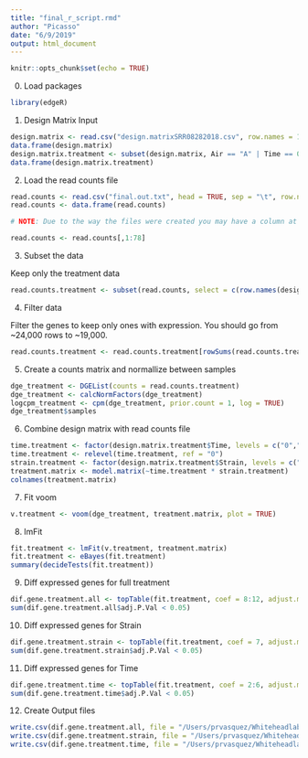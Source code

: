 ```yaml
---
title: "final_r_script.rmd"
author: "Picasso"
date: "6/9/2019"
output: html_document
---
```


```r
knitr::opts_chunk$set(echo = TRUE)
```

0. Load packages
```r
library(edgeR)
```


1. Design Matrix Input

```r
design.matrix <- read.csv("design.matrixSRR08282018.csv", row.names = 1)
data.frame(design.matrix)
design.matrix.treatment <- subset(design.matrix, Air == "A" | Time == 0)
data.frame(design.matrix.treatment)
```

2. Load the read counts file
```r
read.counts <- read.csv("final.out.txt", head = TRUE, sep = "\t", row.names = 1)
read.counts <- data.frame(read.counts)

# NOTE: Due to the way the files were created you may have a column at the end titled "X" with just NAs as the read counts, if you do, run this next line of code. It will keep the first 78 columns that correspond with our 78 samples.

read.counts <- read.counts[,1:78]
```

3. Subset the data

Keep only the treatment data

```r
read.counts.treatment <- subset(read.counts, select = c(row.names(design.matrix.treatment)))
```

4. Filter data

Filter the genes to keep only ones with expression. You should go from ~24,000 rows to ~19,000.

```r
read.counts.treatment <- read.counts.treatment[rowSums(read.counts.treatment > 10) > 5,]
```

5. Create a counts matrix and normallize between samples

```r
dge_treatment <- DGEList(counts = read.counts.treatment)
dge_treatment <- calcNormFactors(dge_treatment)
logcpm_treatment <- cpm(dge_treatment, prior.count = 1, log = TRUE)
dge_treatment$samples
```

6. Combine design matrix with read counts file

```r
time.treatment <- factor(design.matrix.treatment$Time, levels = c("0","1","6","24","72", "164"))
time.treatment <- relevel(time.treatment, ref = "0")
strain.treatment <- factor(design.matrix.treatment$Strain, levels = c("HON11", "FW"))
treatment.matrix <- model.matrix(~time.treatment * strain.treatment)
colnames(treatment.matrix)
```

7. Fit voom

```r
v.treatment <- voom(dge_treatment, treatment.matrix, plot = TRUE)
```
8. lmFit

```r
fit.treatment <- lmFit(v.treatment, treatment.matrix)
fit.treatment <- eBayes(fit.treatment)
summary(decideTests(fit.treatment))
```

9. Diff expressed genes for full treatment

```r
dif.gene.treatment.all <- topTable(fit.treatment, coef = 8:12, adjust.method = "BH", number = Inf)
sum(dif.gene.treatment.all$adj.P.Val < 0.05)
```

10. Diff expressed genes for Strain

```r
dif.gene.treatment.strain <- topTable(fit.treatment, coef = 7, adjust.method = "BH", number = Inf)
sum(dif.gene.treatment.strain$adj.P.Val < 0.05)
```

11. Diff expressed genes for Time
```r
dif.gene.treatment.time <- topTable(fit.treatment, coef = 2:6, adjust.method = "BH", number = Inf)
sum(dif.gene.treatment.time$adj.P.Val < 0.05)
```

12. Create Output files

```r
write.csv(dif.gene.treatment.all, file = "/Users/prvasquez/Whiteheadlab/Projects/Mangrove_killifish/Work/dif.gene.treatment.all.csv")
write.csv(dif.gene.treatment.strain, file = "/Users/prvasquez/Whiteheadlab/Projects/Mangrove_killifish/Work/dif.gene.treatment.strain.csv")
write.csv(dif.gene.treatment.time, file = "/Users/prvasquez/Whiteheadlab/Projects/Mangrove_killifish/Work/dif.gene.treatment.time.csv")
```
